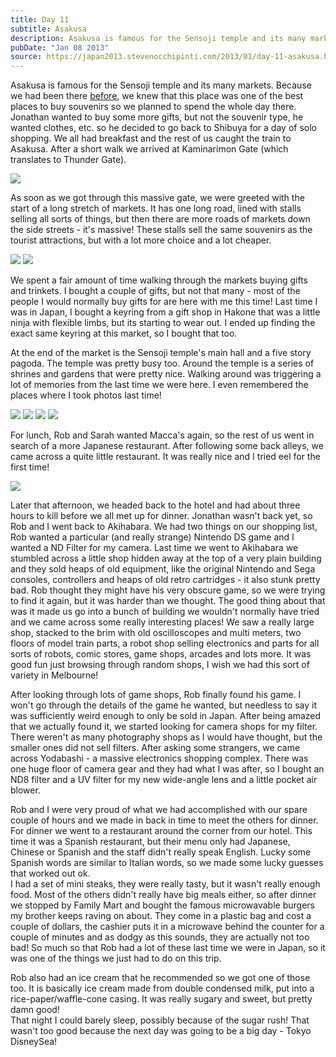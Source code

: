 ```yaml
---
title: Day 11
subtitle: Asakusa
description: Asakusa is famous for the Sensoji temple and its many markets. Because we had been there before , we knew that this place was one of the bes...
pubDate: "Jan 08 2013"
source: https://japan2013.stevenocchipinti.com/2013/01/day-11-asakusa.html
---
```



Asakusa is famous for the Sensoji temple and its many markets. Because we had been there [before](http://japan2010.stevenocchipinti.com/2009/12/day-2-asakusa.html), we knew that this place was one of the best places to buy souvenirs so we planned to spend the whole day there. Jonathan wanted to buy some more gifts, but not the souvenir type, he wanted clothes, etc. so he decided to go back to Shibuya for a day of solo shopping. We all had breakfast and the rest of us caught the train to Asakusa. After a short walk we arrived at Kaminarimon Gate (which translates to Thunder Gate).

<Img originalAspectRatio src="2012-japan/xjxssun27ncypgrvihd7.jpg" />

As soon as we got through this massive gate, we were greeted with the start of a long stretch of markets. It has one long road, lined with stalls selling all sorts of things, but then there are more roads of markets down the side streets - it's massive! These stalls sell the same souvenirs as the tourist attractions, but with a lot more choice and a lot cheaper.

<Grid>
  <Img src="2012-japan/eqclp4zlgx5k10miwi15.jpg" />
  <Img src="2012-japan/evuztdlmsn2jipj9whgh.jpg" />
</Grid>

We spent a fair amount of time walking through the markets buying gifts and trinkets. I bought a couple of gifts, but not that many - most of the people I would normally buy gifts for are here with me this time! Last time I was in Japan, I bought a keyring from a gift shop in Hakone that was a little ninja with flexible limbs, but its starting to wear out. I ended up finding the exact same keyring at this market, so I bought that too.

At the end of the market is the Sensoji temple's main hall and a five story pagoda. The temple was pretty busy too. Around the temple is a series of shrines and gardens that were pretty nice. Walking around was triggering a lot of memories from the last time we were here. I even remembered the places where I took photos last time!

<Grid>
  <Img src="2012-japan/ns6txm46yrdincxi8xqu.jpg" />
  <Img src="2012-japan/vuiqpvekxvepl2enchfr.jpg" />
  <Img src="2012-japan/lcbp4tddepmgrmzabaad.jpg" />
  <Img src="2012-japan/ubqy7fqul607jqeglhpi.jpg" />
</Grid>

For lunch, Rob and Sarah wanted Macca's again, so the rest of us went in search of a more Japanese restaurant. After following some back alleys, we came across a quite little restaurant. It was really nice and I tried eel for the first time!

<Img originalAspectRatio src="2012-japan/zwrbzh02exk0uclf2dar.jpg" />

Later that afternoon, we headed back to the hotel and had about three hours to kill before we all met up for dinner. Jonathan wasn't back yet, so Rob and I went back to Akihabara. We had two things on our shopping list, Rob wanted a particular (and really strange) Nintendo DS game and I wanted a ND Filter for my camera. Last time we went to Akihabara we stumbled across a little shop hidden away at the top of a very plain building and they sold heaps of old equipment, like the original Nintendo and Sega consoles, controllers and heaps of old retro cartridges - it also stunk pretty bad. Rob thought they might have his very obscure game, so we were trying to find it again, but it was harder than we thought. The good thing about that was it made us go into a bunch of building we wouldn't normally have tried and we came across some really interesting places! We saw a really large shop, stacked to the brim with old oscilloscopes and multi meters, two floors of model train parts, a robot shop selling electronics and parts for all sorts of robots, comic stores, game shops, arcades and lots more. It was good fun just browsing through random shops, I wish we had this sort of variety in Melbourne!

After looking through lots of game shops, Rob finally found his game. I won't go through the details of the game he wanted, but needless to say it was sufficiently weird enough to only be sold in Japan. After being amazed that we actually found it, we started looking for camera shops for my filter. There weren't as many photography shops as I would have thought, but the smaller ones did not sell filters. After asking some strangers, we came across Yodabashi - a massive electronics shopping complex. There was one huge floor of camera gear and they had what I was after, so I bought an ND8 filter and a UV filter for my new wide-angle lens and a little pocket air blower.

Rob and I were very proud of what we had accomplished with our spare couple of hours and we made in back in time to meet the others for dinner. For dinner we went to a restaurant around the corner from our hotel. This time it was a Spanish restaurant, but their menu only had Japanese, Chinese or Spanish and the staff didn't really speak English. Lucky some Spanish words are similar to Italian words, so we made some lucky guesses that worked out ok.  
I had a set of mini steaks, they were really tasty, but it wasn't really enough food. Most of the others didn't really have big meals either, so after dinner we stopped by Family Mart and bought the famous microwavable burgers my brother keeps raving on about. They come in a plastic bag and cost a couple of dollars, the cashier puts it in a microwave behind the counter for a couple of minutes and as dodgy as this sounds, they are actually not too bad! So much so that Rob had a lot of these last time we were in Japan, so it was one of the things we just had to do on this trip.

Rob also had an ice cream that he recommended so we got one of those too. It is basically ice cream made from double condensed milk, put into a rice-paper/waffle-cone casing. It was really sugary and sweet, but pretty damn good!  
That night I could barely sleep, possibly because of the sugar rush! That wasn't too good because the next day was going to be a big day - Tokyo DisneySea!
